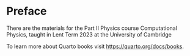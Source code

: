 # Preface {.unnumbered}

There are the materials for the Part II Physics course Computational Physics, taught in Lent Term 2023 at the University of Cambridge

To learn more about Quarto books visit <https://quarto.org/docs/books>.
